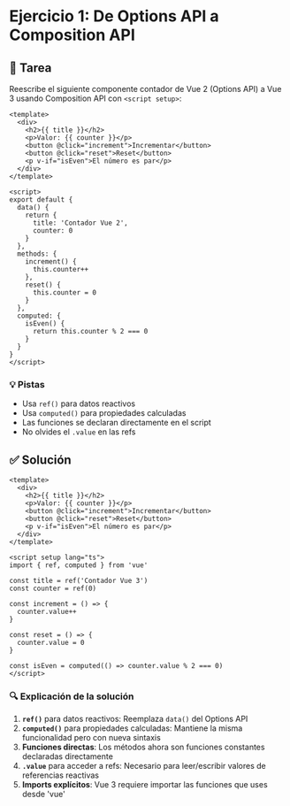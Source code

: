 # Ejercicio 1: De Options API a Composition API

## 📝 Tarea

Reescribe el siguiente componente contador de Vue 2 (Options API) a Vue 3 usando Composition API con `<script setup>`:

```vue
<template>
  <div>
    <h2>{{ title }}</h2>
    <p>Valor: {{ counter }}</p>
    <button @click="increment">Incrementar</button>
    <button @click="reset">Reset</button>
    <p v-if="isEven">El número es par</p>
  </div>
</template>

<script>
export default {
  data() {
    return {
      title: 'Contador Vue 2',
      counter: 0
    }
  },
  methods: {
    increment() {
      this.counter++
    },
    reset() {
      this.counter = 0
    }
  },
  computed: {
    isEven() {
      return this.counter % 2 === 0
    }
  }
}
</script>
```

### 💡 Pistas

- Usa `ref()` para datos reactivos
- Usa `computed()` para propiedades calculadas
- Las funciones se declaran directamente en el script
- No olvides el `.value` en las refs

## ✅ Solución

```vue
<template>
  <div>
    <h2>{{ title }}</h2>
    <p>Valor: {{ counter }}</p>
    <button @click="increment">Incrementar</button>
    <button @click="reset">Reset</button>
    <p v-if="isEven">El número es par</p>
  </div>
</template>

<script setup lang="ts">
import { ref, computed } from 'vue'

const title = ref('Contador Vue 3')
const counter = ref(0)

const increment = () => {
  counter.value++
}

const reset = () => {
  counter.value = 0
}

const isEven = computed(() => counter.value % 2 === 0)
</script>
```

### 🔍 Explicación de la solución

1. **`ref()`** para datos reactivos: Reemplaza `data()` del Options API
2. **`computed()`** para propiedades calculadas: Mantiene la misma funcionalidad pero con nueva sintaxis
3. **Funciones directas**: Los métodos ahora son funciones constantes declaradas directamente
4. **`.value`** para acceder a refs: Necesario para leer/escribir valores de referencias reactivas
5. **Imports explícitos**: Vue 3 requiere importar las funciones que uses desde 'vue'
